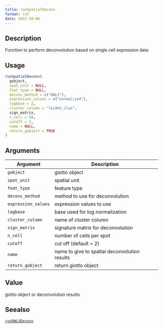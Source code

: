 ```yaml
--- 
title: runSpatialDeconv 
format: rst 
date: 2022-10-06 
--- 
```


## Description

Function to perform deconvolution based on single cell expression data


## Usage

```r
runSpatialDeconv(
  gobject,
  spat_unit = NULL,
  feat_type = NULL,
  deconv_method = c("DWLS"),
  expression_values = c("normalized"),
  logbase = 2,
  cluster_column = "leiden_clus",
  sign_matrix,
  n_cell = 50,
  cutoff = 2,
  name = NULL,
  return_gobject = TRUE
)
```


## Arguments

Argument      |Description
------------- |----------------
`gobject`     |     giotto object
`spat_unit`     |     spatial unit
`feat_type`     |     feature type
`deconv_method`     |     method to use for deconvolution
`expression_values`     |     expression values to use
`logbase`     |     base used for log normalization
`cluster_column`     |     name of cluster column
`sign_matrix`     |     signature matrix for deconvolution
`n_cell`     |     number of cells per spot
`cutoff`     |     cut off (default = 2)
`name`     |     name to give to spatial deconvolution results
`return_gobject`     |     return giotto object


## Value

giotto object or deconvolution results


## Seealso

[`runDWLSDeconv`](#rundwlsdeconv)


